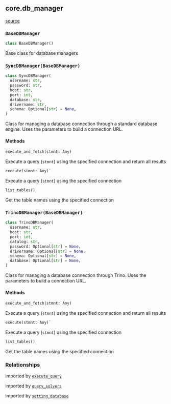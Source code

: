 ## core.db_manager

[source](https://github.com/Health-Informatics-UoN/hutch-cohort-discovery/blob/main/app/resolve/core/db_manager.py)

### `BaseDBManager`

```python
class BaseDBManager()
```

Base class for database managers

### `SyncDBManager(BaseDBManager)`
```python
class SyncDBManager(
  username: str,
  password: str,
  host: str,
  port: int,
  database: str,
  drivername: str,
  schema: Optional[str] = None,
)
```

Class for managing a database connection through a standard database engine.
Uses the parameters to build a connection URL.

#### Methods

```python
execute_and_fetch(stmnt: Any)
```

Execute a query (`stmnt`) using the specified connection and return all results

```python
execute(stmnt: Any)`
```  

Execute a query (`stmnt`) using the specified connection

```python
list_tables()
```

Get the table names using the specified connection

### `TrinoDBManager(BaseDBManager)`
```python
class TrinoDBManager(
  username: str,
  host: str,
  port: int,
  catalog: str,
  password: Optional[str] = None,
  drivername: Optional[str] = None,
  schema: Optional[str] = None,
  database: Optional[str] = None,
)
```

Class for managing a database connection through Trino.
Uses the parameters to build a connection URL.

#### Methods

```python
execute_and_fetch(stmnt: Any)
```

Execute a query (`stmnt`) using the specified connection and return all results

```python
execute(stmnt: Any)`
```  

Execute a query (`stmnt`) using the specified connection

```python
list_tables()
```

Get the table names using the specified connection

### Relationships
imported by [`execute_query`](/resolve/core_api_ref/execute_query)

imported by [`query_solvers`](/resolve/core_api_ref/query_solvers)

imported by [`setting_database`](/resolve/core_api_ref/setting_database)
